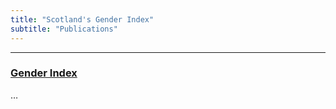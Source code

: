 ---
title: "Scotland's Gender Index"
subtitle: "Publications"
---

<script>
  $(document).ready(function(){
    $head = $('#header');
    $head.prepend('<a href=\"https://www.gov.scot\"><img src=\"sglogo.png\" style=\"float: right; height: 38px;\"  alt=\"Scottish Government logo\"/></a>')
  });
</script>

***

### [**Gender Index**](2020report.html)

...

